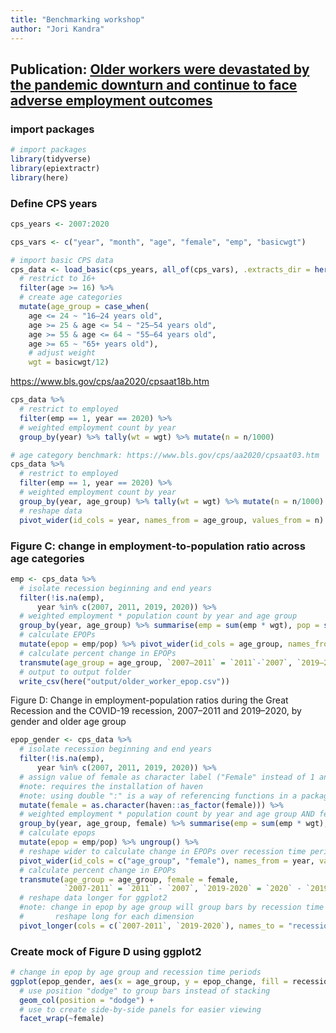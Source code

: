 ```yaml
---
title: "Benchmarking workshop"
author: "Jori Kandra"
---
```


## Publication: [Older workers were devastated by the pandemic downturn and continue to face adverse employment outcomes](https://www.epi.org/publication/older-workers-were-devastated-by-the-pandemic-downturn-and-continue-to-face-adverse-employment-outcomes-epi-testimony-for-the-senate-special-committee-on-aging/)

### import packages

```r
# import packages
library(tidyverse)
library(epiextractr)
library(here)
```

### Define CPS years

```r
cps_years <- 2007:2020
```

```r
cps_vars <- c("year", "month", "age", "female", "emp", "basicwgt")
```

```r
# import basic CPS data
cps_data <- load_basic(cps_years, all_of(cps_vars), .extracts_dir = here('data/basic')) %>% 
  # restrict to 16+
  filter(age >= 16) %>% 
  # create age categories
  mutate(age_group = case_when(
    age <= 24 ~ "16–24 years old",
    age >= 25 & age <= 54 ~ "25–54 years old",
    age >= 55 & age <= 64 ~ "55–64 years old",
    age >= 65 ~ "65+ years old"),
    # adjust weight
    wgt = basicwgt/12)

```

<https://www.bls.gov/cps/aa2020/cpsaat18b.htm>

```r

cps_data %>% 
  # restrict to employed
  filter(emp == 1, year == 2020) %>% 
  # weighted employment count by year
  group_by(year) %>% tally(wt = wgt) %>% mutate(n = n/1000)

```

```r
# age category benchmark: https://www.bls.gov/cps/aa2020/cpsaat03.htm
cps_data %>% 
  # restrict to employed
  filter(emp == 1, year == 2020) %>% 
  # weighted employment count by year
  group_by(year, age_group) %>% tally(wt = wgt) %>% mutate(n = n/1000) %>% 
  # reshape data
  pivot_wider(id_cols = year, names_from = age_group, values_from = n)
```

### Figure C: change in employment-to-population ratio across age categories

```r
emp <- cps_data %>%
  # isolate recession beginning and end years
  filter(!is.na(emp),
      year %in% c(2007, 2011, 2019, 2020)) %>% 
  # weighted employment * population count by year and age group
  group_by(year, age_group) %>% summarise(emp = sum(emp * wgt), pop = sum(wgt)) %>% 
  # calculate EPOPs
  mutate(epop = emp/pop) %>% pivot_wider(id_cols = age_group, names_from = year, values_from = epop) %>% 
  # calculate percent change in EPOPs
  transmute(age_group = age_group, `2007–2011` = `2011`-`2007`, `2019–2020` = `2020`-`2019`) %>%
  # output to output folder
  write_csv(here("output/older_worker_epop.csv"))
```

Figure D: Change in employment-population ratios during the Great Recession and the COVID-19 recession, 2007--2011 and 2019--2020, by gender and older age group

```r
epop_gender <- cps_data %>% 
  # isolate recession beginning and end years
  filter(!is.na(emp),
      year %in% c(2007, 2011, 2019, 2020)) %>% 
  # assign value of female as character label ("Female" instead of 1 and "Male" instead of 0)
  #note: requires the installation of haven
  #note: using double ":" is a way of referencing functions in a package without importing entire package
  mutate(female = as.character(haven::as_factor(female))) %>% 
  # weighted employment * population count by year and age group AND female
  group_by(year, age_group, female) %>% summarise(emp = sum(emp * wgt), pop = sum(wgt)) %>% 
  # calculate epops
  mutate(epop = emp/pop) %>% ungroup() %>% 
  # reshape wider to calculate change in EPOPs over recession time perios
  pivot_wider(id_cols = c("age_group", "female"), names_from = year, values_from = epop) %>% 
  # calculate percent change in EPOPs
  transmute(age_group = age_group, female = female, 
            `2007-2011` = `2011` - `2007`, `2019-2020` = `2020` - `2019`) %>% 
  # reshape data longer for ggplot2
  #note: change in epop by age group will group bars by recession time period, create panels by gender,
  #       reshape long for each dimension
  pivot_longer(cols = c(`2007-2011`, `2019-2020`), names_to = "recession", values_to = "epop_change")
```

### Create mock of Figure D using ggplot2

```r
# change in epop by age group and recession time periods
ggplot(epop_gender, aes(x = age_group, y = epop_change, fill = recession)) +
  # use position "dodge" to group bars instead of stacking
  geom_col(position = "dodge") +
  # use to create side-by-side panels for easier viewing
  facet_wrap(~female)
```
